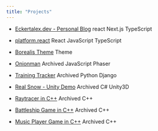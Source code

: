 ```yaml
---
title: "Projects"
---
```


- [Eckertalex.dev - Personal Blog](https://github.com/eckertalex/eckertalex.dev)
<Tag>react</Tag> <Tag>Next.js</Tag> <Tag>TypeScript</Tag>

- [platform.react](https://github.com/eckertalex/platform.react)
<Tag>React</Tag> <Tag>JavaScript</Tag> <Tag>TypeScript</Tag>

- [Borealis Theme](https://github.com/eckertalex/borealis-theme)
<Tag>Theme</Tag>

- [Onionman](https://github.com/eckertalex/onionman)
<Tag>Archived</Tag> <Tag>JavaScript</Tag> <Tag>Phaser</Tag>

- [Training Tracker](https://github.com/eckertalex/training_tracker)
<Tag>Archived</Tag> <Tag>Python</Tag> <Tag>Django</Tag>

- [Real Snow - Unity Demo](https://github.com/eckertalex/real_snow)
<Tag>Archived</Tag> <Tag>C#</Tag> <Tag>Unity3D</Tag>

- [Raytracer in C++](https://github.com/eckertalex/raytracer)
<Tag>Archived</Tag> <Tag>C++</Tag>

- [Battleship Game in C++](https://github.com/eckertalex/battleship372)
<Tag>Archived</Tag> <Tag>C++</Tag>

- [Music Player Game in C++](https://github.com/eckertalex/musicplayer372)
<Tag>Archived</Tag> <Tag>C++</Tag>
